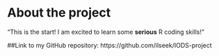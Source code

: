 
# About the project

"This is the start! I am excited to learn some **serious** R coding skills!"

##Link to my GitHub repository:
https://github.com/ilseek/IODS-project

